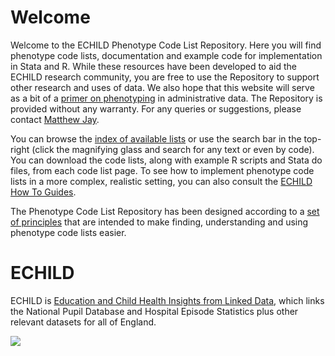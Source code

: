 # Welcome {.unnumbered}

Welcome to the ECHILD Phenotype Code List Repository. Here you will find phenotype code lists, documentation and example code for implementation in Stata and R. While these resources have been developed to aid the ECHILD research community, you are free to use the Repository to support other research and uses of data. We also hope that this website will serve as a bit of a [primer on phenotyping](primer.qmd) in administrative data. The Repository is provided without any warranty. For any queries or suggestions, please contact [Matthew Jay](mailto:matthew.jay@ucl.ac.uk).

You can browse the [index of available lists](code_list_index.qmd) or use the search bar in the top-right (click the magnifying glass and search for any text or even by code). You can download the code lists, along with example R scripts and Stata do files, from each code list page. To see how to implement phenotype code lists in a more complex, realistic setting, you can also consult the [ECHILD How To Guides](https://howto.echild.ac.uk){target="_blank"}.

The Phenotype Code List Repository has been designed according to a [set of principles](principles.qmd) that are intended to make finding, understanding and using phenotype code lists easier.

# ECHILD

ECHILD is [Education and Child Health Insights from Linked Data](https://www.echild.ac.uk){target="_blank"}, which links the National Pupil Database and Hospital Episode Statistics plus other relevant datasets for all of England.

![](static/echild-intro.png){fig-alt="The ECHILD logo."}    
